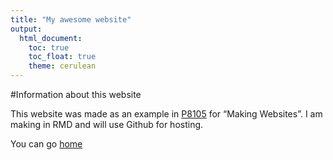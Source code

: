 ```yaml
---
title: "My awesome website"
output: 
  html_document:
    toc: true
    toc_float: true
    theme: cerulean
---
```

#Information about this website

This website was made as an example in [P8105](https://p8105.com/) for "Making Websites". I am making in RMD and will use Github for hosting.

You can go [home](index.html)

